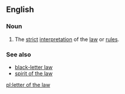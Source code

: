 ==English==

===Noun===
{{en-noun|head=[[letter]] [[of]] [[the]] [[law]]|?}}

# {{context|singulare tantum}} The [[strict]] [[interpretation]] of the [[law]] or [[rule]]s.

===See also===
* [[black-letter law]]
* [[spirit of the law]]

[[pl:letter of the law]]